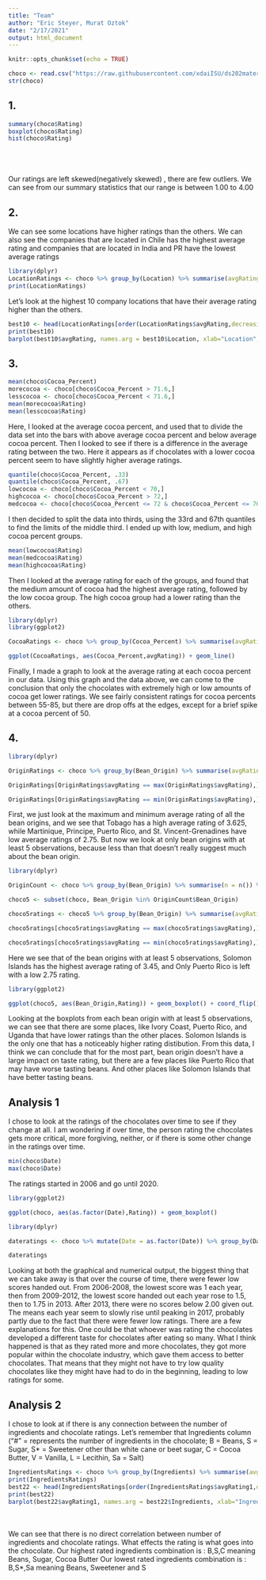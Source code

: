 ```yaml
---
title: "Team"
author: "Eric Steyer, Murat Oztok"
date: "2/17/2021"
output: html_document
---
```


```r
knitr::opts_chunk$set(echo = TRUE)
```

```r
choco <- read.csv("https://raw.githubusercontent.com/xdaiISU/ds202materials/master/hwlabs/data/choco.csv") 
str(choco) 
```



## 1.

```r
summary(choco$Rating)
boxplot(choco$Rating) 
hist(choco$Rating)
```
<br>
<br>
<br>
Our ratings are left skewed(negatively skewed) , there are few outliers.
We can see from our summary statistics that our range is between 1.00 to 4.00


## 2.

We can see some locations have higher ratings than the others. We can also see the companies that
are located in Chile has the highest average rating and companies that are located in India and PR have the
lowest average ratings
```r
library(dplyr)
LocationRatings <- choco %>% group_by(Location) %>% summarise(avgRating = mean(Rating))
print(LocationRatings)
```

Let's look at the highest 10 company locations that have their average rating higher than the others.
```r
best10 <- head(LocationRatings[order(LocationRatings$avgRating,decreasing = T),], 10)
print(best10)
barplot(best10$avgRating, names.arg = best10$Location, xlab="Location",ylab="Ratings",col="blue",border="red")
```


## 3. 

```r
mean(choco$Cocoa_Percent)
morecocoa <- choco[choco$Cocoa_Percent > 71.6,]
lesscocoa <- choco[choco$Cocoa_Percent < 71.6,]
mean(morecocoa$Rating)
mean(lesscocoa$Rating)
```

Here, I looked at the average cocoa percent, and used that to divide the data set into the bars with above average cocoa percent and below average cocoa percent. Then I looked to see if there is a difference in the average rating between the two. Here it appears as if chocolates with a lower cocoa percent seem to have slightly higher average ratings.

```r
quantile(choco$Cocoa_Percent, .33)
quantile(choco$Cocoa_Percent, .67)
lowcocoa <- choco[choco$Cocoa_Percent < 70,]
highcocoa <- choco[choco$Cocoa_Percent > 72,]
medcocoa <- choco[choco$Cocoa_Percent <= 72 & choco$Cocoa_Percent <= 70,]
```

I then decided to split the data into thirds, using the 33rd and 67th quantiles to find the limits of the middle third. I ended up with low, medium, and high cocoa percent groups.

```r
mean(lowcocoa$Rating)
mean(medcocoa$Rating)
mean(highcocoa$Rating)
```

Then I looked at the average rating for each of the groups, and found that the medium amount of cocoa had the highest average rating, followed by the low cocoa group. The high cocoa group had a lower rating than the others.

```r
library(dplyr)
library(ggplot2)

CocoaRatings <- choco %>% group_by(Cocoa_Percent) %>% summarise(avgRating = mean(Rating))

ggplot(CocoaRatings, aes(Cocoa_Percent,avgRating)) + geom_line()
```

Finally, I made a graph to look at the average rating at each cocoa percent in our data. Using this graph and the data above, we can come to the conclusion that only the chocolates with extremely high or low amounts of cocoa get lower ratings. We see fairly consistent ratings for cocoa percents between 55-85, but there are drop offs at the edges, except for a brief spike at a cocoa percent of 50.

## 4. 

```r
library(dplyr)

OriginRatings <- choco %>% group_by(Bean_Origin) %>% summarise(avgRating = mean(Rating))

OriginRatings[OriginRatings$avgRating == max(OriginRatings$avgRating),]

OriginRatings[OriginRatings$avgRating == min(OriginRatings$avgRating),]
```

First, we just look at the maximum and minimum average rating of all the bean origins, and we see that Tobago has a high average rating of 3.625, while Martinique, Principe, Puerto Rico, and St. Vincent-Grenadines have low average ratings of 2.75. But now we look at only bean origins with at least 5 observations, because less than that doesn't really suggest much about the bean origin.


```r
library(dplyr)

OriginCount <- choco %>% group_by(Bean_Origin) %>% summarise(n = n()) %>% filter(n>4)

choco5 <- subset(choco, Bean_Origin %in% OriginCount$Bean_Origin)

choco5ratings <- choco5 %>% group_by(Bean_Origin) %>% summarise(avgRating = mean(Rating))

choco5ratings[choco5ratings$avgRating == max(choco5ratings$avgRating),]

choco5ratings[choco5ratings$avgRating == min(choco5ratings$avgRating),]
```

Here we see that of the bean origins with at least 5 observations, Solomon Islands has the highest average rating of 3.45, and Only Puerto Rico is left with a low 2.75 rating.


```r
library(ggplot2)

ggplot(choco5, aes(Bean_Origin,Rating)) + geom_boxplot() + coord_flip()

```

Looking at the boxplots from each bean origin with at least 5 observations, we can see that there are some places, like Ivory Coast, Puerto Rico, and Uganda that have lower ratings than the other places. Solomon Islands is the only one that has a noticeably higher rating distibution. From this data, I think we can conclude that for the most part, bean origin doesn't have a large impact on taste rating, but there are a few places like Puerto Rico that may have worse tasting beans. And other places like Solomon Islands that have better tasting beans.


## Analysis 1

I chose to look at the ratings of the chocolates over time to see if they change at all. I am wondering if over time, the person rating the chocolates gets more critical, more forgiving, neither, or if there is some other change in the ratings over time.

```r
min(choco$Date)
max(choco$Date)
```

The ratings started in 2006 and go until 2020.

```r
library(ggplot2)

ggplot(choco, aes(as.factor(Date),Rating)) + geom_boxplot()
```

```r
library(dplyr)

dateratings <- choco %>% mutate(Date = as.factor(Date)) %>% group_by(Date) %>% summarise(mean = mean(Rating), min = min(Rating), max = max(Rating))

dateratings
```

Looking at both the graphical and numerical output, the biggest thing that we can take away is that over the course of time, there were fewer low scores handed out. From 2006-2008, the lowest score was 1 each year, then from 2009-2012, the lowest score handed out each year rose to 1.5, then to 1.75 in 2013. After 2013, there were no scores below 2.00 given out. The means each year seem to slowly rise until peaking in 2017, probably partly due to the fact that there were fewer low ratings. There are a few explanations for this. One could be that whoever was rating the chocolates developed a different taste for chocolates after eating so many. What I think happened is that as they rated more and more chocolates, they got more popular within the chocolate industry, which gave them access to better chocolates. That means that they might not have to try low quality chocolates like they might have had to do in the beginning, leading to low ratings for some.


## Analysis 2

I chose to look at if there is any connection between the number of ingredients and chocolate ratings.
Let's remember that Ingredients column ("#" = represents the number of ingredients in the chocolate; B = Beans, S = Sugar, S* = Sweetener other than white cane or beet sugar, C = Cocoa Butter, V = Vanilla, L = Lecithin, Sa = Salt)
```r
IngredientsRatings <- choco %>% group_by(Ingredients) %>% summarise(avgRating1 = mean(Rating))
print(IngredientsRatings)
best22 <- head(IngredientsRatings[order(IngredientsRatings$avgRating1,decreasing = T),], 22)
print(best22) 
barplot(best22$avgRating1, names.arg = best22$Ingredients, xlab="Ingredients",ylab="Ratings",col="red",border="blue")
```
<br>
<br>
We can see that there is no direct correlation between number of ingredients and chocolate ratings. What effects the rating is what goes into the chocolate.
Our highest rated ingredients combination is : B,S,C meaning Beans, Sugar, Cocoa Butter
Our lowest rated ingredients combination is :  B,S*,Sa  meaning Beans, Sweetener and S



